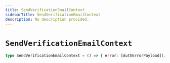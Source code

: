```yaml
---
title: SendVerificationEmailContext
sidebarTitle: SendVerificationEmailContext
description: No description provided.
---
```


# `SendVerificationEmailContext`

```ts
type SendVerificationEmailContext = () => { error: [AuthErrorPayload](/reference/docgen/javascript/auth/types/auth-error-payload) | null }
```

